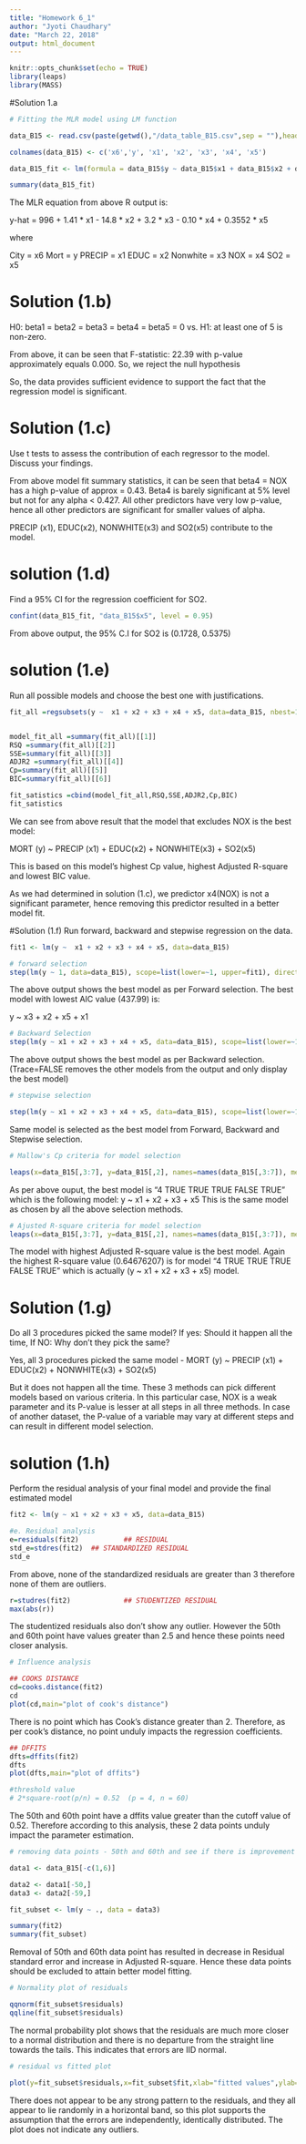 ```yaml
---
title: "Homework 6_1"
author: "Jyoti Chaudhary"
date: "March 22, 2018"
output: html_document
---
```


```r
knitr::opts_chunk$set(echo = TRUE)
library(leaps)
library(MASS)

```

#Solution 1.a


```r
# Fitting the MLR model using LM function

data_B15 <- read.csv(paste(getwd(),"/data_table_B15.csv",sep = ""),header=T)

colnames(data_B15) <- c('x6','y', 'x1', 'x2', 'x3', 'x4', 'x5')

data_B15_fit <- lm(formula = data_B15$y ~ data_B15$x1 + data_B15$x2 + data_B15$x3 + data_B15$x4 + data_B15$x5, data = data_B15)

summary(data_B15_fit)

```

The MLR equation from above R output is:

y-hat = 996 + 1.41 * x1 - 14.8 * x2 + 3.2 * x3 - 0.10 * x4 + 0.3552 * x5

where 

City = x6
Mort = y
PRECIP = x1
EDUC = x2
Nonwhite = x3
NOX = x4
SO2 = x5


# Solution (1.b)

H0: beta1 = beta2 = beta3 = beta4 = beta5 = 0 vs. H1: at least one of 5 is non-zero. 

From above, it can be seen that F-statistic: 22.39 with p-value approximately equals 0.000. So, we reject the null hypothesis

So, the data provides sufficient evidence to support the fact that the regression model is significant. 


# Solution (1.c)
Use t tests to assess the contribution of each regressor to the model. Discuss your findings.

From above model fit summary statistics, it can be seen that beta4 = NOX has a high p-value of approx = 0.43. Beta4 is barely significant at 5% level but not for any alpha < 0.427. All other predictors have very low p-value, hence all other predictors are significant for smaller values of alpha.

PRECIP (x1), EDUC(x2), NONWHITE(x3) and SO2(x5) contribute to the model.


# solution (1.d)
Find a 95% CI for the regression coefficient for SO2.

```r
confint(data_B15_fit, "data_B15$x5", level = 0.95)

```

From above output, the 95% C.I for SO2 is (0.1728, 0.5375)

# solution (1.e)
Run all possible models and choose the best one with justifications.

```r

fit_all =regsubsets(y ~  x1 + x2 + x3 + x4 + x5, data=data_B15, nbest=10,really.big=T, intercept=T)


model_fit_all =summary(fit_all)[[1]]
RSQ =summary(fit_all)[[2]]
SSE=summary(fit_all)[[3]]
ADJR2 =summary(fit_all)[[4]]
Cp=summary(fit_all)[[5]]
BIC=summary(fit_all)[[6]]

fit_satistics =cbind(model_fit_all,RSQ,SSE,ADJR2,Cp,BIC)
fit_satistics

```

We can see from above result that the model that excludes NOX is the best model:

MORT (y) ~ PRECIP (x1) + EDUC(x2) + NONWHITE(x3) + SO2(x5)

This is based on this model's highest Cp value, highest Adjusted R-square and lowest BIC value. 

As we had determined in solution (1.c), we predictor x4(NOX) is not a significant parameter, hence removing this predictor resulted in a better model fit.


#Solution (1.f)
Run forward, backward and stepwise regression on the data.

```r
fit1 <- lm(y ~  x1 + x2 + x3 + x4 + x5, data=data_B15)

# forward selection
step(lm(y ~ 1, data=data_B15), scope=list(lower=~1, upper=fit1), direction='forward')

```

The above output shows the best model as per Forward selection. The best model with lowest AIC value (437.99) is:

y ~ x3 + x2 + x5 + x1


```r

# Backward Selection
step(lm(y ~ x1 + x2 + x3 + x4 + x5, data=data_B15), scope=list(lower=~1, upper=fit1), direction='backward', trace=FALSE)

```

The above output shows the best model as per Backward selection. (Trace=FALSE removes the other models from the output and only display the best model)


```r

# stepwise selection

step(lm(y ~ x1 + x2 + x3 + x4 + x5, data=data_B15), scope=list(lower=~1, upper=fit1), direction='both', trace=FALSE)

```

Same model is selected as the best model from Forward, Backward and Stepwise selection.

```r

# Mallow's Cp criteria for model selection

leaps(x=data_B15[,3:7], y=data_B15[,2], names=names(data_B15[,3:7]), method="Cp")

```


As per above ouput, the best model is "4  TRUE  TRUE  TRUE FALSE  TRUE" which is the following model:
y ~ x1 + x2 + x3 + x5
This is the same model as chosen by all the above selection methods. 

```r
# Ajusted R-square criteria for model selection
leaps(x=data_B15[,3:7], y=data_B15[,2], names=names(data_B15[,3:7]), method="adjr2")

```

The model with highest Adjusted R-square value is the best model. Again the highest R-square value (0.64676207) is for model "4  TRUE  TRUE  TRUE FALSE  TRUE" which is actually (y ~ x1 + x2 + x3 + x5) model.

# Solution (1.g)
Do all 3 procedures picked the same model? If yes: Should it happen all the time, If NO: Why
don't they pick the same?

Yes, all 3 procedures picked the same model - 
MORT (y) ~ PRECIP (x1) + EDUC(x2) + NONWHITE(x3) + SO2(x5)

But it does not happen all the time. These 3 methods can pick different models based on various criteria. In this particular case, NOX is a weak parameter and its P-value is lesser at all steps in all three methods. 
In case of another dataset, the P-value of a variable may vary at different steps and can result in different model selection.


# solution (1.h)
Perform the residual analysis of your final model and provide the final estimated model


```r

fit2 <- lm(y ~ x1 + x2 + x3 + x5, data=data_B15)

#e. Residual analysis
e=residuals(fit2) 			## RESIDUAL
std_e=stdres(fit2)	## STANDARDIZED RESIDUAL
std_e

```

From above, none of the standardized residuals are greater than 3 therefore none of them are outliers.

```r

r=studres(fit2)   			## STUDENTIZED RESIDUAL 
max(abs(r))

```

The studentized residuals also don't show any outlier. However the 50th and 60th point have values greater than 2.5 and hence these points need closer analysis.

```r

# Influence analysis

## COOKS DISTANCE 
cd=cooks.distance(fit2) 
cd
plot(cd,main="plot of cook's distance")

```


There is no point which has Cook's distance greater than 2. Therefore, as per cook's distance, no point unduly impacts the regression coefficients.

```r
## DFFITS 
dfts=dffits(fit2) 
dfts
plot(dfts,main="plot of dffits")

#threshold value
# 2*square-root(p/n) = 0.52  (p = 4, n = 60)

```

The 50th and 60th point have a dffits value greater than the cutoff value of 0.52. Therefore according to this analysis, these 2 data points unduly impact the parameter estimation.

```r


# removing data points - 50th and 60th and see if there is improvement in model fit

data1 <- data_B15[-c(1,6)]

data2 <- data1[-50,]
data3 <- data2[-59,]

fit_subset <- lm(y ~ ., data = data3)

summary(fit2)
summary(fit_subset)

```

Removal of 50th and 60th data point has resulted in decrease in Residual standard error and increase in Adjusted R-square. Hence these data points should be excluded to attain better model fitting.

```r
# Normality plot of residuals

qqnorm(fit_subset$residuals)
qqline(fit_subset$residuals)

```

The normal probability plot shows that the residuals are much more closer to a normal distribution and there is no departure from the straight line towards the tails. This indicates that errors are IID normal.

```r
# residual vs fitted plot

plot(y=fit_subset$residuals,x=fit_subset$fit,xlab="fitted values",ylab="residuals",main="residual vs fitted")

```

There does not appear to be any strong pattern to the residuals, and they all appear to lie randomly in a horizontal band, so this plot supports the assumption that the errors are independently, identically distributed. The plot does not indicate any outliers.
